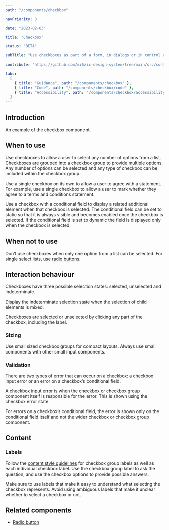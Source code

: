 ```yaml
---
path: "/components/checkbox"

navPriority: 8

date: "2023-02-03"

title: "Checkbox"

status: "BETA"

subTitle: "Use checkboxes as part of a form, in dialogs or in control areas such as filters or settings."

contribute: "https://github.com/mi6/ic-design-system/tree/main/src/content/structured/components/checkbox"

tabs:
  [
    { title: "Guidance", path: "/components/checkbox" },
    { title: "Code", path: "/components/checkbox/code" },
    { title: "Accessibility", path: "/components/checkbox/accessibility" },
  ]
---
```



## Introduction

An example of the checkbox component.

<ComponentPreview>
  <IcCheckboxGroup label="Select your extras" name="1">
    <IcCheckbox value="extra" label="Extra shot (50p)" />
    <IcCheckbox value="Soya milk" label="Soya milk" checked />
    <IcCheckbox value="keep cup" label="Takeaway cup" disabled />
  </IcCheckboxGroup>
</ComponentPreview>

## When to use

Use checkboxes to allow a user to select any number of options from a list. Checkboxes are grouped into a checkbox group to provide multiple options. Any number of options can be selected and any type of checkbox can be included within the checkbox group.

<DoubleDoDontCaution>
  <DoDontCaution
    imageSrc={checkboxFig1}
    imageAlt="A checklist asking the question ‘What are your favourite types of coffee?’ with six options where two are checked."
    state="good"
    caption="Use the checkbox group to provide a number of options that can be selected."
  />
</DoubleDoDontCaution>

Use a single checkbox on its own to allow a user to agree with a statement. For example, use a single checkbox to allow a user to mark whether they agree to a terms and conditions statement.

<DoubleDoDontCaution>
  <DoDontCaution
    imageSrc={checkboxFig2}
    imageAlt="A single unchecked checkbox with a label that reads “I agree to the terms and conditions, and privacy statement”."
    state="good"
    caption="Use single checkboxes to allow a person to agree to a statement."
  />
</DoubleDoDontCaution>

Use a checkbox with a conditional field to display a related additional element when that checkbox is selected. The conditional field can be set to static so that it is always visible and becomes enabled once the checkbox is selected. If the conditional field is set to dynamic the field is displayed only when the checkbox is selected.

## When not to use

Don’t use checkboxes when only one option from a list can be selected. For single select lists, use [radio buttons](/components/radio).

## Interaction behaviour

Checkboxes have three possible selection states: selected, unselected and indeterminate.

Display the indeterminate selection state when the selection of child elements is mixed.

<DoubleDoDontCaution>
  <DoDontCaution
    imageSrc={checkboxFig3}
    imageAlt="A checkbox group asking ‘Which hot drinks do you like?’. A checkbox with label ‘coffee’ shows its indeterminate state as only one of its two child checkboxes is selected."
    state="good"
    caption="A nested checkbox group that shows an indeterminate state on a parent checkbox when only some of its children are selected."
  />
</DoubleDoDontCaution>

Checkboxes are selected or unselected by clicking any part of the checkbox, including the label.

### Sizing

Use small sized checkbox groups for compact layouts. Always use small components with other small input components.

<DoDontCaution
  imageSrc={checkboxFig4}
  imageAlt="Two forms containing a checklist and a text input. One uses default sizing resulting in larger spacing between components. The other uses small sizing that reduces space between components and results in a shorter vertical height for the same form."
  state="good"
  caption="Use small sizing for compact layouts."
/>

### Validation

There are two types of error that can occur on a checkbox: a checkbox input error or an error on a checkbox’s conditional field.

A checkbox input error is when the checkbox or checkbox group component itself is responsible for the error. This is shown using the checkbox error state.

<DoubleDoDontCaution>
  <DoDontCaution
    imageSrc={checkboxFig5}
    imageAlt="A checklist asking 'What are your favourite types of coffee?' with helper text stating 'Select at least one'. Six options are shown but all are unchecked. An error message is displayed below the checklist reading 'Please select at least one option'."
    state="good"
    caption="Checkbox group error state shown correctly."
  />
  <DoDontCaution
    imageSrc={checkboxFig6}
    imageAlt="An unchecked checkbox with label 'I agree to the terms and conditions and privacy statement' alongside a submit button. An error state is shown after the checkbox reading 'Please agree before continuing'."
    state="good"
    caption="Single checkbox error state shown correctly."
  />
</DoubleDoDontCaution>

For errors on a checkbox’s conditional field, the error is shown only on the conditional field itself and not the wider checkbox or checkbox group component.

<DoubleDoDontCaution>
  <DoDontCaution
    imageSrc={checkboxFig7}
    imageAlt="A checklist asking ‘What are your favourite types of coffee’. Six options are shown and one labelled ‘Flat white’ is selected and shows a conditional field that asks ‘How frothy do you like it?’. An error message is displayed below the conditional field reading ‘Please provide an answer’."
    state="good"
    caption="Checkbox conditional field error shown correctly."
  />
  <DoDontCaution
    imageSrc={checkboxFig8}
    imageAlt="A checklist asking ‘What are your favourite types of coffee?’. Six options are shown and one labelled ‘Flat white’ is selected and shows a child field that asks ‘How frothy do you like it?’. An error message is displayed below the child field reading ‘Please provide an answer’. Another error message is displayed below the checklist repeating the same error message."
    state="bad"
    caption="Checkbox conditional field error shown incorrectly. Only the field needs to show the error state and not the parent checkbox or checkbox group."
  />
</DoubleDoDontCaution>

## Content

### Labels

Follow the [content style guidelines](/styles/content-style) for checkbox group labels as well as each individual checkbox label. Use the checkbox group label to ask the question, and use the checkbox options to provide possible answers.

Make sure to use labels that make it easy to understand what selecting the checkbox represents. Avoid using ambiguous labels that make it unclear whether to select a checkbox or not.

<DoubleDoDontCaution>
  <DoDontCaution
    imageSrc={checkboxFig9}
    imageAlt="A short form asking the user to agree to the terms and conditions. A single unchecked checkbox with label ‘I agree to the terms and conditions and privacy statement’ is shown alongside a submit button."
    state="good"
    caption="Use clear and concise wording in checkbox labels that makes it easy to understand what selecting the box represents."
  />
  <DoDontCaution
    imageSrc={checkboxFig10}
    imageAlt="A short form asking the user to agree to the terms and conditions. A single unchecked checkbox with label ‘These are our terms and conditions and privacy statement’ is shown alongside a submit button."
    state="bad"
    caption="Don’t use ambiguous wording that makes it hard to understand what selecting the box represents."
  />
</DoubleDoDontCaution>

## Related components

- [Radio button](/components/radio)
